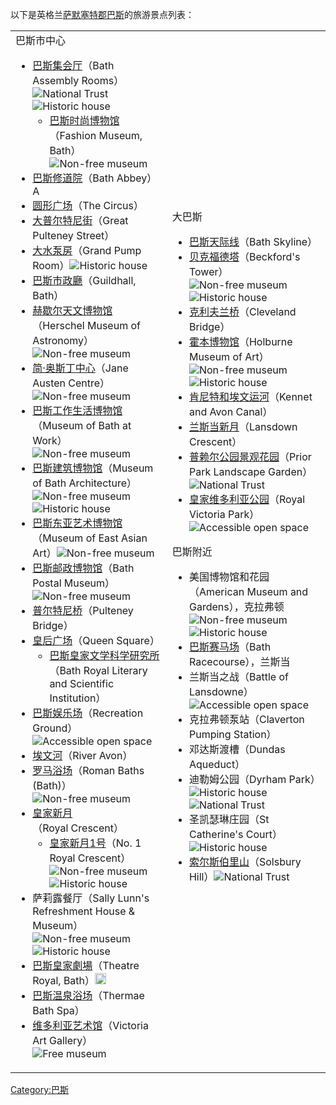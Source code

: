 <div style="float:right;">
{{EngPlacesKey}}
</div>
以下是英格兰[[萨默塞特郡|萨默塞特郡]][[巴斯|巴斯]]的旅游景点列表：
{|
|
;巴斯市中心
*[[巴斯集会厅|巴斯集会厅]]（Bath Assembly Rooms） [[Image:NTE_icon.png|National Trust]] [[Image:HH_icon.png|Historic house]]
**[[巴斯时尚博物馆|巴斯时尚博物馆]]（Fashion Museum, Bath）[[Image:Museum_icon_(red).png|Non-free museum]]
*[[巴斯修道院|巴斯修道院]]（Bath Abbey）[[Image:AP_Icon.svg|16px]]
*[[圆形广场_(巴斯)|圆形广场]]（The Circus）
*[[大普尔特尼街|大普尔特尼街]]（Great Pulteney Street）
*[[大水泵房_(巴斯)|大水泵房]]（Grand Pump Room）[[Image:HH_icon.png|Historic house]]
*[[巴斯市政廳|巴斯市政廳]]（Guildhall, Bath）
*[[赫歇尔天文博物馆|赫歇尔天文博物馆]]（Herschel Museum of Astronomy）[[Image:Museum_icon_(red).png|Non-free museum]]
*[[简·奥斯丁中心|简·奥斯丁中心]]（Jane Austen Centre）[[Image:Museum_icon_(red).png|Non-free museum]]
*[[巴斯工作生活博物馆|巴斯工作生活博物馆]]（Museum of Bath at Work）[[Image:Museum_icon_(red).png|Non-free museum]]
*[[巴斯建筑博物馆|巴斯建筑博物馆]]（Museum of Bath Architecture）[[Image:Museum_icon_(red).png|Non-free museum]] [[Image:HH_icon.png|Historic house]]
*[[巴斯东亚艺术博物馆|巴斯东亚艺术博物馆]]（Museum of East Asian Art）[[Image:Museum_icon_(red).png|Non-free museum]]
*[[巴斯邮政博物馆|巴斯邮政博物馆]]（Bath Postal Museum）[[Image:Museum_icon_(red).png|Non-free museum]]
*[[普尔特尼桥|普尔特尼桥]]（Pulteney Bridge）
*[[皇后广场_(巴斯)|皇后广场]]（Queen Square）
**[[巴斯皇家文学科学研究所|巴斯皇家文学科学研究所]]（Bath Royal Literary and Scientific Institution）
*[[巴斯娱乐场|巴斯娱乐场]]（Recreation Ground）[[File:UKAL_icon.svg|Accessible open space]]
*[[雅芳河_(布里斯托)|埃文河]]（River Avon）
*[[罗马浴场_(巴斯)|罗马浴场]]（Roman Baths (Bath)）[[Image:Museum_icon_(red).png|Non-free museum]]
*[[皇家新月|皇家新月]]（Royal Crescent）
**[[皇家新月1号|皇家新月1号]]（No. 1 Royal Crescent）[[Image:Museum_icon_(red).png|Non-free museum]] [[Image:HH_icon.png|Historic house]]
*萨莉露餐厅（Sally Lunn's Refreshment House & Museum）[[Image:Museum_icon_(red).png|Non-free museum]] [[Image:HH_icon.png|Historic house]]
*[[巴斯皇家劇場|巴斯皇家劇場]]（Theatre Royal, Bath）[[File:Drama-icon.svg|18px]]
*[[巴斯温泉浴场|巴斯温泉浴场]]（Thermae Bath Spa）
*[[维多利亚艺术馆|维多利亚艺术馆]]（Victoria Art Gallery）[[Image:Museum_icon.png|Free museum]]
|valign="top"|

;大巴斯
*[[巴斯天际线|巴斯天际线]]（Bath Skyline）
*[[贝克福德塔|贝克福德塔]]（Beckford's Tower）[[Image:Museum_icon_(red).png|Non-free museum]] [[Image:HH_icon.png|Historic house]]
*[[克利夫兰桥|克利夫兰桥]]（Cleveland Bridge）
*[[霍本博物馆|霍本博物馆]]（Holburne Museum of Art）[[Image:Museum_icon_(red).png|Non-free museum]] [[Image:HH_icon.png|Historic house]]
*[[肯尼特和埃文运河|肯尼特和埃文运河]]（Kennet and Avon Canal）
*[[兰斯当新月_(巴斯)|兰斯当新月]]（Lansdown Crescent）
*[[普赖尔公园景观花园|普赖尔公园景观花园]]（Prior Park Landscape Garden）[[Image:NTE_icon.png|National Trust]]
*[[皇家维多利亚公园|皇家维多利亚公园]]（Royal Victoria Park）[[File:UKAL_icon.svg|Accessible open space]]

;巴斯附近
*美国博物馆和花园（American Museum and Gardens），克拉弗顿 [[Image:Museum_icon_(red).png|Non-free museum]] [[Image:HH_icon.png|Historic house]]
*[[巴斯赛马场|巴斯赛马场]]（Bath Racecourse），兰斯当
*兰斯当之战（Battle of Lansdowne） [[File:UKAL_icon.svg|Accessible open space]]
*克拉弗顿泵站（Claverton Pumping Station）
*邓达斯渡槽（Dundas Aqueduct）
*迪勒姆公园（Dyrham Park）[[Image:HH_icon.png|Historic house]] [[Image:NTE_icon.png|National Trust]]
*圣凯瑟琳庄园（St Catherine's Court）[[Image:HH_icon.png|Historic house]]
*[[索尔斯伯里山|索尔斯伯里山]]（Solsbury Hill）[[Image:NTE_icon.png|National Trust]]
|}

[[Category:巴斯|Category:巴斯]]